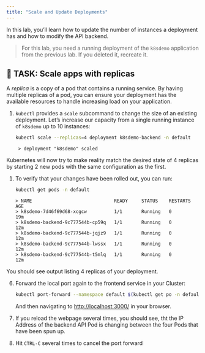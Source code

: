 ```yaml
---
title: "Scale and Update Deployments"
---
```


In this lab, you’ll learn how to update the number of instances a deployment has and how to modify the API backend.

> For this lab, you need a running deployment of the `k8sdemo` application from the previous lab. If you deleted it, recreate it.

## 🚀 TASK: Scale apps with replicas

A _replica_ is a copy of a pod that contains a running service. By having multiple replicas of a pod, you can ensure your deployment has the available resources to handle increasing load on your application.

1.  `kubectl` provides a `scale` subcommand to change the size of an existing deployment. Let’s increase our capacity from a single running instance of `k8sdemo` up to 10 instances:

    ```bash
    kubectl scale --replicas=4 deployment k8sdemo-backend -n default
    ```

    ```output   
     > deployment "k8sdemo" scaled
    ```

Kubernetes will now try to make reality match the desired state of 4 replicas by starting 2 new pods with the same configuration as the first.

1.  To verify that your changes have been rolled out, you can run:

    ```bash
    kubectl get pods -n default
    ```

    ```output   
    > NAME                              READY     STATUS    RESTARTS   AGE
    > k8sdemo-7d46f69d68-xcgcw          1/1       Running   0          19m
    > k8sdemo-backend-9c777544b-cp59q   1/1       Running   0          12m
    > k8sdemo-backend-9c777544b-jqjz9   1/1       Running   0          12m
    > k8sdemo-backend-9c777544b-lwssx   1/1       Running   0          12m
    > k8sdemo-backend-9c777544b-t5mlq   1/1       Running   0          12m
    ```

You should see output listing 4 replicas of your deployment.

6. Forward the local port again to the frontend service in your Cluster:
    
    ```bash
    kubectl port-forward --namespace default $(kubectl get po -n default -l app=k8sdemo | grep k8sdemo | \awk '{print $1;}') 3000:3000
   ```         

    And then navigating to [http://localhost:3000/](http://localhost:3000/) in your browser.
    
4.  If you reload the webpage several times, you should see, tht the IP Address of the backend API Pod is changing between the four Pods that have been spun up.
    
8. Hit `CTRL-C` several times to cancel the port forward
